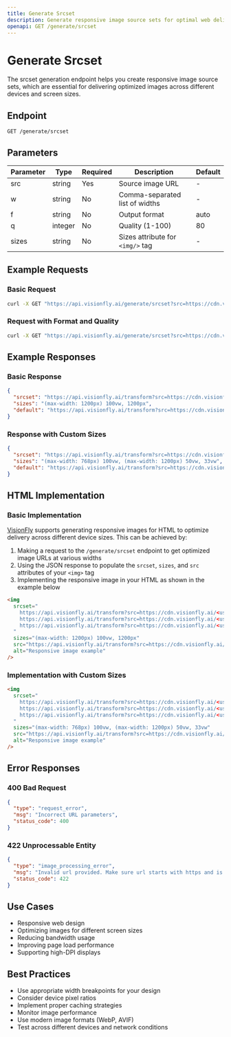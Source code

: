```yaml
---
title: Generate Srcset
description: Generate responsive image source sets for optimal web delivery
openapi: GET /generate/srcset
---
```


# Generate Srcset

The srcset generation endpoint helps you create responsive image source sets, which are essential for delivering optimized images across different devices and screen sizes.

## Endpoint

```http
GET /generate/srcset
```

## Parameters

| Parameter | Type    | Required | Description                      | Default |
| --------- | ------- | -------- | -------------------------------- | ------- |
| src       | string  | Yes      | Source image URL                 | -       |
| w         | string  | No       | Comma-separated list of widths   | -       |
| f         | string  | No       | Output format                    | auto    |
| q         | integer | No       | Quality (1-100)                  | 80      |
| sizes     | string  | No       | Sizes attribute for `<img/>` tag | -       |

## Example Requests

### Basic Request

```bash
curl -X GET "https://api.visionfly.ai/generate/srcset?src=https://cdn.visionfly.ai/<user_id>/example.jpg&w=400,800,1200"
```

### Request with Format and Quality

```bash
curl -X GET "https://api.visionfly.ai/generate/srcset?src=https://cdn.visionfly.ai/<user_id>/example.jpg&w=400,800,1200&f=webp&q=90"
```

## Example Responses

### Basic Response

```json
{
  "srcset": "https://api.visionfly.ai/transform?src=https://cdn.visionfly.ai/<user_id>/example.jpg&w=400&f=auto&q=80 400w, https://api.visionfly.ai/transform?src=https://cdn.visionfly.ai/<user_id>/example.jpg&w=800&f=auto&q=80 800w, https://api.visionfly.ai/transform?src=https://cdn.visionfly.ai/<user_id>/example.jpg&w=1200&f=auto&q=80 1200w",
  "sizes": "(max-width: 1200px) 100vw, 1200px",
  "default": "https://api.visionfly.ai/transform?src=https://cdn.visionfly.ai/<user_id>/example.jpg&w=800&f=auto&q=80"
}
```

### Response with Custom Sizes

```json
{
  "srcset": "https://api.visionfly.ai/transform?src=https://cdn.visionfly.ai/<user_id>/example.jpg&w=400&f=auto&q=80 400w, https://api.visionfly.ai/transform?src=https://cdn.visionfly.ai/<user_id>/example.jpg&w=800&f=auto&q=80 800w, https://api.visionfly.ai/transform?src=https://cdn.visionfly.ai/<user_id>/example.jpg&w=1200&f=auto&q=80 1200w",
  "sizes": "(max-width: 768px) 100vw, (max-width: 1200px) 50vw, 33vw",
  "default": "https://api.visionfly.ai/transform?src=https://cdn.visionfly.ai/<user_id>/example.jpg&w=800&f=auto&q=80"
}
```

## HTML Implementation

### Basic Implementation

[VisionFly](https://www.visionfly.ai) supports generating responsive images for HTML to optimize delivery across different device sizes. This can be achieved by:

1. Making a request to the `/generate/srcset` endpoint to get optimized image URLs at various widths
2. Using the JSON response to populate the `srcset`, `sizes`, and `src` attributes of your `<img>` tag
3. Implementing the responsive image in your HTML as shown in the example below

```html
<img
  srcset="
    https://api.visionfly.ai/transform?src=https://cdn.visionfly.ai/<user_id>/example.jpg&w=400&f=auto&q=80   400w,
    https://api.visionfly.ai/transform?src=https://cdn.visionfly.ai/<user_id>/example.jpg&w=800&f=auto&q=80   800w,
    https://api.visionfly.ai/transform?src=https://cdn.visionfly.ai/<user_id>/example.jpg&w=1200&f=auto&q=80 1200w
  "
  sizes="(max-width: 1200px) 100vw, 1200px"
  src="https://api.visionfly.ai/transform?src=https://cdn.visionfly.ai/<user_id>/example.jpg&w=800&f=auto&q=80"
  alt="Responsive image example"
/>
```

### Implementation with Custom Sizes

```html
<img
  srcset="
    https://api.visionfly.ai/transform?src=https://cdn.visionfly.ai/<user_id>/example.jpg&w=400&f=auto&q=80   400w,
    https://api.visionfly.ai/transform?src=https://cdn.visionfly.ai/<user_id>/example.jpg&w=800&f=auto&q=80   800w,
    https://api.visionfly.ai/transform?src=https://cdn.visionfly.ai/<user_id>/example.jpg&w=1200&f=auto&q=80 1200w
  "
  sizes="(max-width: 768px) 100vw, (max-width: 1200px) 50vw, 33vw"
  src="https://api.visionfly.ai/transform?src=https://cdn.visionfly.ai/<user_id>/example.jpg&w=800&f=auto&q=80"
  alt="Responsive image example"
/>
```

## Error Responses

### 400 Bad Request

```json
{
  "type": "request_error",
  "msg": "Incorrect URL parameters",
  "status_code": 400
}
```

### 422 Unprocessable Entity

```json
{
  "type": "image_processing_error",
  "msg": "Invalid url provided. Make sure url starts with https and is hosted on visionfly.ai",
  "status_code": 422
}
```

## Use Cases

- Responsive web design
- Optimizing images for different screen sizes
- Reducing bandwidth usage
- Improving page load performance
- Supporting high-DPI displays

## Best Practices

- Use appropriate width breakpoints for your design
- Consider device pixel ratios
- Implement proper caching strategies
- Monitor image performance
- Use modern image formats (WebP, AVIF)
- Test across different devices and network conditions
